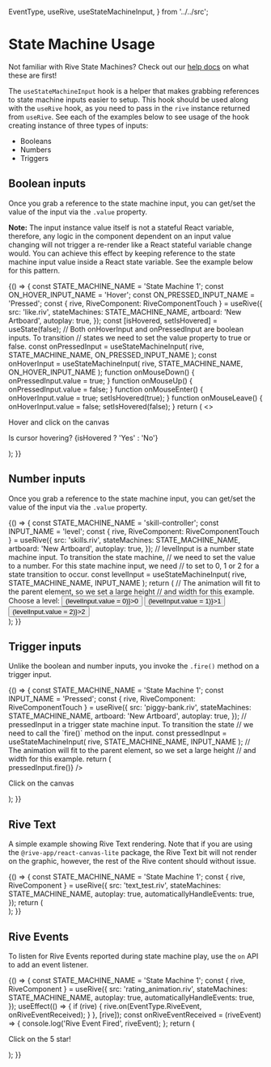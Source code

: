 <!-- RiveTestHook.stories.mdx -->



  EventType,
  useRive,
  useStateMachineInput,
} from '../../src';

<Meta title="React Runtime/State Machines" />

# State Machine Usage

Not familiar with Rive State Machines? Check out our [help docs](https://rive.app/community/doc/state-machine/docwH5zPdh93) on what these are first!

The `useStateMachineInput` hook is a helper that makes grabbing references to state machine inputs easier to setup. This hook should be used along with the `useRive` hook, as you need to pass in the `rive` instance returned from `useRive`. See each of the examples below to see usage of the hook creating instance of three types of inputs:

- Booleans
- Numbers
- Triggers

## Boolean inputs

Once you grab a reference to the state machine input, you can get/set the value of the input via the `.value` property.

**Note:** The input instance value itself is not a stateful React variable, therefore, any logic in the component dependent on an input value changing will not trigger a re-render like a React stateful variable change would. You can achieve this effect by keeping reference to the state machine input value inside a React state variable. See the example below for this pattern.

<Canvas withSource="open">
  <Story name="Boolean input">
    {() => {
      const STATE_MACHINE_NAME = 'State Machine 1';
      const ON_HOVER_INPUT_NAME = 'Hover';
      const ON_PRESSED_INPUT_NAME = 'Pressed';
      const { rive, RiveComponent: RiveComponentTouch } = useRive({
        src: 'like.riv',
        stateMachines: STATE_MACHINE_NAME,
        artboard: 'New Artboard',
        autoplay: true,
      });
      const [isHovered, setIsHovered] = useState(false);
      // Both onHoverInput and onPressedInput are boolean inputs. To transition
      // states we need to set the value property to true or false.
      const onPressedInput = useStateMachineInput(
        rive,
        STATE_MACHINE_NAME,
        ON_PRESSED_INPUT_NAME
      );
      const onHoverInput = useStateMachineInput(
        rive,
        STATE_MACHINE_NAME,
        ON_HOVER_INPUT_NAME
      );
      function onMouseDown() {
        onPressedInput.value = true;
      }
      function onMouseUp() {
        onPressedInput.value = false;
      }
      function onMouseEnter() {
        onHoverInput.value = true;
        setIsHovered(true);
      }
      function onMouseLeave() {
        onHoverInput.value = false;
        setIsHovered(false);
      }
      return (
        <>
          <div className="center">
            <RiveComponentTouch
              className="base-canvas-size"
              onMouseEnter={onMouseEnter}
              onMouseLeave={onMouseLeave}
              onMouseDown={onMouseDown}
              onMouseUp={onMouseUp}
            />
            <p>Hover and click on the canvas</p>
            <p>Is cursor hovering? {isHovered ? 'Yes' : 'No'}</p>
          </div>
        </>
      );
    }}
  </Story>
</Canvas>

## Number inputs

Once you grab a reference to the state machine input, you can get/set the value of the input via the `.value` property.

<Canvas withSource="open">
  <Story name="Number input">
    {() => {
      const STATE_MACHINE_NAME = 'skill-controller';
      const INPUT_NAME = 'level';
      const { rive, RiveComponent: RiveComponentTouch } = useRive({
        src: 'skills.riv',
        stateMachines: STATE_MACHINE_NAME,
        artboard: 'New Artboard',
        autoplay: true,
      });
      // levelInput is a number state machine input. To transition the state machine,
      // we need to set the value to a number. For this state machine input, we need
      // to set to 0, 1 or 2 for a state transition to occur.
      const levelInput = useStateMachineInput(
        rive,
        STATE_MACHINE_NAME,
        INPUT_NAME
      );
      return (
        // The animation will fit to the parent element, so we set a large height
        // and width for this example.
        <div className="center">
          <RiveComponentTouch className="large-canvas-size" />
          <div className="btn-group">
            Choose a level:
            <Button onClick={() => (levelInput.value = 0)}>0</Button>
            <Button onClick={() => (levelInput.value = 1)}>1</Button>
            <Button onClick={() => (levelInput.value = 2)}>2</Button>
          </div>
        </div>
      );
    }}
  </Story>
</Canvas>

## Trigger inputs

Unlike the boolean and number inputs, you invoke the `.fire()` method on a trigger input.

<Canvas withSource="open">
  <Story name="Trigger input">
    {() => {
      const STATE_MACHINE_NAME = 'State Machine 1';
      const INPUT_NAME = 'Pressed';
      const { rive, RiveComponent: RiveComponentTouch } = useRive({
        src: 'piggy-bank.riv',
        stateMachines: STATE_MACHINE_NAME,
        artboard: 'New Artboard',
        autoplay: true,
      });
      // pressedInput in a trigger state machine input. To transition the state
      // we need to call the `fire()` method on the input.
      const pressedInput = useStateMachineInput(
        rive,
        STATE_MACHINE_NAME,
        INPUT_NAME
      );
      // The animation will fit to the parent element, so we set a large height
      // and width for this example.
      return (
        <div className="center">
          <RiveComponentTouch
            className="base-canvas-size"
            onClick={() => pressedInput.fire()}
          />
          <p>Click on the canvas</p>
        </div>
      );
    }}
  </Story>
</Canvas>

## Rive Text

A simple example showing Rive Text rendering. Note that if you are using the `@rive-app/react-canvas-lite` package,
the Rive Text bit will not render on the graphic, however, the rest of the Rive content should without issue.

<Canvas withSource="open">
  <Story name="Rive Text">
    {() => {
      const STATE_MACHINE_NAME = 'State Machine 1';
      const { rive, RiveComponent } = useRive({
        src: 'text_test.riv',
        stateMachines: STATE_MACHINE_NAME,
        autoplay: true,
        automaticallyHandleEvents: true,
      });
      return (
        <div className="center">
          <RiveComponent className="base-canvas-size" />
        </div>
      );
    }}
  </Story>
</Canvas>

## Rive Events

To listen for Rive Events reported during state machine play, use the `on` API to add an event listener.

<Canvas withSource="open">
  <Story name="Rive Events">
    {() => {
      const STATE_MACHINE_NAME = 'State Machine 1';
      const { rive, RiveComponent } = useRive({
        src: 'rating_animation.riv',
        stateMachines: STATE_MACHINE_NAME,
        autoplay: true,
        automaticallyHandleEvents: true,
      });
      useEffect(() => {
        if (rive) {
          rive.on(EventType.RiveEvent, onRiveEventReceived);
        }
      }, [rive]);
      const onRiveEventReceived = (riveEvent) => {
        console.log('Rive Event Fired', riveEvent);
      };
      return (
        <div className="center">
          <RiveComponent className="base-canvas-size" />
          <p>Click on the 5 star!</p>
        </div>
      );
    }}
  </Story>
</Canvas>
